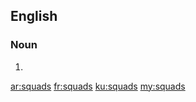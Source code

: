 ==English==

===Noun===
{{head|en}}

# {{plural of|squad}}

[[ar:squads]]
[[fr:squads]]
[[ku:squads]]
[[my:squads]]